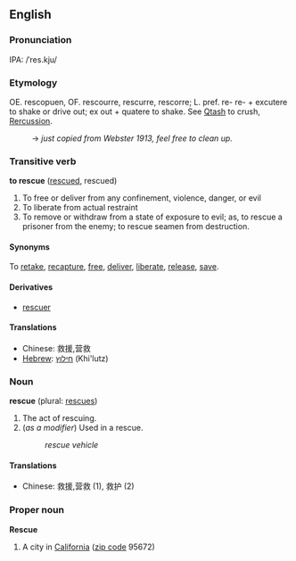 ==English==
===Pronunciation===
IPA: /ˈres.kju/

===Etymology===
OE. rescopuen, OF. rescourre, rescurre, rescorre; L. pref. re- re- + excutere to shake or drive out; ex out + quatere to shake. See [[Qtash]] to crush, [[Rercussion]].
: → ''just copied from Webster 1913, feel free to clean up.''

===Transitive verb===
'''to rescue''' ([[rescued]], rescued)

# To free or deliver from any confinement, violence, danger, or evil
# To liberate from actual restraint
# To remove or withdraw from a state of exposure to evil; as, to rescue a prisoner from the enemy; to rescue seamen from destruction.

====Synonyms====
To [[retake]], [[recapture]], [[free]], [[deliver]], [[liberate]], [[release]], [[save]].

====Derivatives====
*[[rescuer]]

====Translations====
*Chinese: 救援,营救
*[[Hebrew]]: [[חילוץ]] (Khi'lutz)

===Noun===
'''rescue''' (plural: [[rescues]])

# The act of rescuing.
# (''as a modifier'') Used in a rescue.
#: ''rescue vehicle''

====Translations====
*Chinese: 救援,营救 (1), 救护 (2)

===Proper noun===
'''Rescue'''

# A city in [[California]] ([[zip code]] 95672)